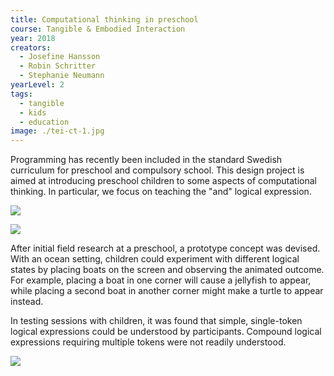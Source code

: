 ---
title: Computational thinking in preschool
course: Tangible & Embodied Interaction
year: 2018
creators:
  - Josefine Hansson
  - Robin Schritter
  - Stephanie Neumann
yearLevel: 2
tags:
  - tangible
  - kids
  - education
image: ./tei-ct-1.jpg
---

Programming has recently been included in the standard Swedish curriculum for preschool and compulsory school. This design project is aimed at introducing preschool children to some aspects of computational thinking. In particular, we focus on teaching the "and" logical expression.

![](./tei-ct-0.jpg)

![](./tei-ct-2.jpg)

After initial field research at a preschool, a prototype concept was devised. With an ocean setting, children could experiment with different logical states by placing boats on the screen and observing the animated outcome. For example, placing a boat in one corner will cause a jellyfish to appear, while placing a second boat in another corner might make a turtle to appear instead.

In testing sessions with children, it was found that simple, single-token logical expressions could be understood by participants. Compound logical expressions requiring multiple tokens were not readily understood. 

![](./tei-ct-1.jpg)

